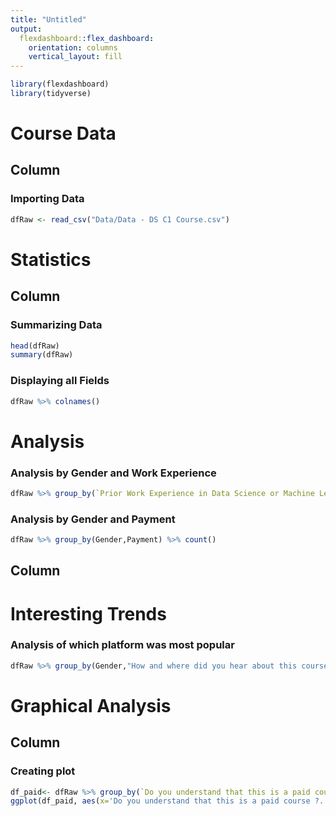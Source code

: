 ```yaml
---
title: "Untitled"
output: 
  flexdashboard::flex_dashboard:
    orientation: columns
    vertical_layout: fill
---
```


```r
library(flexdashboard)
library(tidyverse)
```

# Course Data

Column 
-----------------------------------------------------------------------


### Importing Data

```r
dfRaw <- read_csv("Data/Data - DS C1 Course.csv")
```

# Statistics

Column 
-----------------------------------------------------------------------

### Summarizing Data

```r
head(dfRaw)
summary(dfRaw)
```

### Displaying all Fields

```r
dfRaw %>% colnames()
```

# Analysis
### Analysis by Gender and Work Experience

```r
dfRaw %>% group_by(`Prior Work Experience in Data Science or Machine Learning`,Gender) %>%count()
```
### Analysis by Gender and Payment

```r
dfRaw %>% group_by(Gender,Payment) %>% count()
```

Column 
-----------------------------------------------------------------------
# Interesting Trends
### Analysis of which platform was most popular

```r
dfRaw %>% group_by(Gender,"How and where did you hear about this course?") 
```

# Graphical Analysis

Column 
-----------------------------------------------------------------------
### Creating plot

```r
df_paid<- dfRaw %>% group_by(`Do you understand that this is a paid course ?...21`) %>% count()
ggplot(df_paid, aes(x='Do you understand that this is a paid course ?...21`,y=n))+geom_bar(stat="identity")
```


